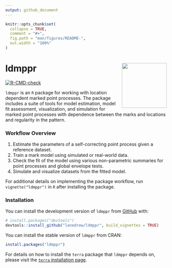 ```yaml
---
output: github_document
---
```


<!-- README.md is generated from README.Rmd. Please edit that file -->

```r
knitr::opts_chunk$set(
  collapse = TRUE,
  comment = "#>",
  fig.path = "man/figures/README-",
  out.width = "100%"
)
```

# ldmppr  <img src="man/figures/ldmppr_logo_hex5.png" align="right" height="140" /></a>

<!-- badges: start -->
[![R-CMD-check](https://github.com/lanedrew/ldmppr/actions/workflows/r.yml/badge.svg)](https://github.com/lanedrew/ldmppr/actions/workflows/r.yml)
<!-- badges: end -->

`ldmppr` is an `R` package for working with location dependent marked point processes. The package includes a suite of tools for model estimation, model fit assessment, visualization, and simulation for marked point processes with dependence between the marks and locations and regularity in the pattern. 


### Workflow Overview

1. Estimate the parameters of a self-correcting point process given a reference dataset.
2. Train a mark model using simulated or real-world data.
3. Check the fit of the model using various non-parametric summaries for point processes and global envelope tests.
4. Simulate and visualize datasets from the fitted model.

For additional details on implementing the package workflow, run `vignette("ldmppr")` in `R` after installing the package.

### Installation

You can install the development version of `ldmppr` from [GitHub](https://github.com/) with:

``` r
# install.packages("devtools")
devtools::install_github("lanedrew/ldmppr", build_vignettes = TRUE)
```

You can install the stable version of `ldmppr` from CRAN:

``` r
install.packages("ldmppr")
```

For details on how to install the `terra` package that `ldmppr` depends on, please visit the [`terra` installation page](https://github.com/rspatial/terra).
